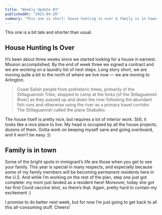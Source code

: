```yaml
---
title: "Weekly Update #3"
publishedAt: "2021-04-20"
summary: "This one is short: house hunting is over & family is in town!"
---
```


This one is a bit late and shorter than usual. 

## House Hunting Is Over

It’s been about three weeks since we started looking for a house in earnest. Mission accomplished. By the end of week three we signed a contract and we are working on a laundry list of next steps. Long story short, we are moving quite a bit to the north of where we live now — we are moving to Arlington. 

> Coast Salish people from prehistoric times, primarily of the Stillaguamish Tribe, stopped to camp at the forks [of the Stillaguamish River] as they passed up and down the river following the abundant fish runs and otherwise using the river as a primary travel corridor. The Stillaguamish called the place Skabalko.

The house itself is pretty nice, but requires a lot of interior work. Still, it looks like a nice place to live. My head is occupied by all the house projects, dozens of them. Gotta work on keeping myself sane and going overboard, and it won’t be easy :))

## Family is in town

Some of the bright spots in immigrant’s life are those when you get to see your family. This year is special in many respects, and especially because some of my family members will be becoming permanent residents here in the U.S. And while I’m working on the rest of the plan, step one just got complete: my mom just landed as a resident here! Moreover, today she got her first Covid vaccine shot, so there’s that. Again, pretty hard to contain my excitement :)

I promise to do better next week, but for now I’m just going to get back to all this all-consuming stuff. Cheers!
